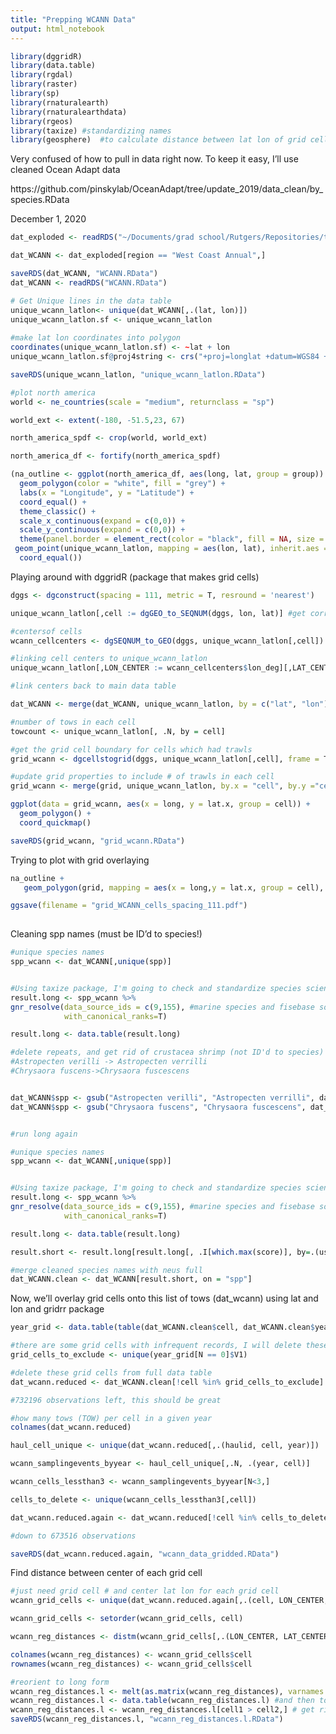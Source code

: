 ```yaml
---
title: "Prepping WCANN Data"
output: html_notebook
---
```



```r
library(dggridR)
library(data.table)
library(rgdal)
library(raster)
library(sp)
library(rnaturalearth)
library(rnaturalearthdata)
library(rgeos)
library(taxize) #standardizing names
library(geosphere)  #to calculate distance between lat lon of grid cells
```


Very confused of how to pull in data right now. To keep it easy, I'll use cleaned Ocean Adapt data

https://github.com/pinskylab/OceanAdapt/tree/update_2019/data_clean/by_species.RData

December 1, 2020
```r
dat_exploded <- readRDS("~/Documents/grad school/Rutgers/Repositories/trawl_spatial_turnover/dat_exploded.rds")
```

```r
dat_WCANN <- dat_exploded[region == "West Coast Annual",]

saveRDS(dat_WCANN, "WCANN.RData")
dat_WCANN <- readRDS("WCANN.RData")
```

```r

# Get Unique lines in the data table
unique_wcann_latlon<- unique(dat_WCANN[,.(lat, lon)])
unique_wcann_latlon.sf <- unique_wcann_latlon
  
#make lat lon coordinates into polygon
coordinates(unique_wcann_latlon.sf) <- ~lat + lon
unique_wcann_latlon.sf@proj4string <- crs("+proj=longlat +datum=WGS84 +no_defs +ellps=WGS84 +towgs84=0,0,0")

saveRDS(unique_wcann_latlon, "unique_wcann_latlon.RData")

#plot north america
world <- ne_countries(scale = "medium", returnclass = "sp")

world_ext <- extent(-180, -51.5,23, 67)

north_america_spdf <- crop(world, world_ext)

north_america_df <- fortify(north_america_spdf)

(na_outline <- ggplot(north_america_df, aes(long, lat, group = group)) +
  geom_polygon(color = "white", fill = "grey") +
  labs(x = "Longitude", y = "Latitude") +
  coord_equal() +
  theme_classic() +
  scale_x_continuous(expand = c(0,0)) +
  scale_y_continuous(expand = c(0,0)) +
  theme(panel.border = element_rect(color = "black", fill = NA, size = 1)) +
 geom_point(unique_wcann_latlon, mapping = aes(lon, lat), inherit.aes = FALSE, shape = 18, size = 0.001, color = "red") +
  coord_equal())

```

Playing around with dggridR (package that makes grid cells)
```r
dggs <- dgconstruct(spacing = 111, metric = T, resround = 'nearest')

unique_wcann_latlon[,cell := dgGEO_to_SEQNUM(dggs, lon, lat)] #get corresponding grid cells for NEUS trawl

#centersof cells
wcann_cellcenters <- dgSEQNUM_to_GEO(dggs, unique_wcann_latlon[,cell])

#linking cell centers to unique_wcann_latlon
unique_wcann_latlon[,LON_CENTER := wcann_cellcenters$lon_deg][,LAT_CENTER := wcann_cellcenters$lat_deg]

#link centers back to main data table

dat_WCANN <- merge(dat_WCANN, unique_wcann_latlon, by = c("lat", "lon"))

#number of tows in each cell
towcount <- unique_wcann_latlon[, .N, by = cell]

#get the grid cell boundary for cells which had trawls
grid_wcann <- dgcellstogrid(dggs, unique_wcann_latlon[,cell], frame = T, wrapcells = F)

#update grid properties to include # of trawls in each cell
grid_wcann <- merge(grid, unique_wcann_latlon, by.x = "cell", by.y ="cell")

ggplot(data = grid_wcann, aes(x = long, y = lat.x, group = cell)) +
  geom_polygon() +
  coord_quickmap()

saveRDS(grid_wcann, "grid_wcann.RData")

```

Trying to plot with grid overlaying
```r

na_outline + 
   geom_polygon(grid, mapping = aes(x = long,y = lat.x, group = cell), inherit.aes = FALSE, color = "black", fill = NA, size = 0.1)

ggsave(filename = "grid_WCANN_cells_spacing_111.pdf")
  
```
Cleaning spp names (must be ID'd to species!)
```r
#unique species names
spp_wcann <- dat_WCANN[,unique(spp)]


#Using taxize package, I'm going to check and standardize species scientific names
result.long <- spp_wcann %>%
gnr_resolve(data_source_ids = c(9,155), #marine species and fisebase sources
            with_canonical_ranks=T)

result.long <- data.table(result.long)

#delete repeats, and get rid of crustacea shrimp (not ID'd to species)
#Astropecten verilli -> Astropecten verrilli
#Chrysaora fuscens->Chrysaora fuscescens


dat_WCANN$spp <- gsub("Astropecten verilli", "Astropecten verrilli", dat_WCANN$spp) #won't come up for some reason, ignore for now
dat_WCANN$spp <- gsub("Chrysaora fuscens", "Chrysaora fuscescens", dat_WCANN$spp)


#run long again

#unique species names
spp_wcann <- dat_WCANN[,unique(spp)]


#Using taxize package, I'm going to check and standardize species scientific names
result.long <- spp_wcann %>%
gnr_resolve(data_source_ids = c(9,155), #marine species and fisebase sources
            with_canonical_ranks=T)

result.long <- data.table(result.long)

result.short <- result.long[result.long[, .I[which.max(score)], by=.(user_supplied_name, matched_name2)]$V1][,spp := user_supplied_name][score >= 0.85,]

#merge cleaned species names with neus full 
dat_WCANN.clean <- dat_WCANN[result.short, on = "spp"]

```


Now, we'll overlay grid cells onto this list of tows (dat_wcann) using lat and lon and gridrr package
```r

year_grid <- data.table(table(dat_WCANN.clean$cell, dat_WCANN.clean$year))

#there are some grid cells with infrequent records, I will delete these
grid_cells_to_exclude <- unique(year_grid[N == 0]$V1)

#delete these grid cells from full data table
dat_wcann.reduced <- dat_WCANN.clean[!cell %in% grid_cells_to_exclude]

#732196 observations left, this should be great

#how many tows (TOW) per cell in a given year
colnames(dat_wcann.reduced)

haul_cell_unique <- unique(dat_wcann.reduced[,.(haulid, cell, year)])

wcann_samplingevents_byyear <- haul_cell_unique[,.N, .(year, cell)]

wcann_cells_lessthan3 <- wcann_samplingevents_byyear[N<3,]

cells_to_delete <- unique(wcann_cells_lessthan3[,cell])

dat_wcann.reduced.again <- dat_wcann.reduced[!cell %in% cells_to_delete]

#down to 673516 observations

saveRDS(dat_wcann.reduced.again, "wcann_data_gridded.RData")

```

Find distance between center of each grid cell
```r
#just need grid cell # and center lat lon for each grid cell 
wcann_grid_cells <- unique(dat_wcann.reduced.again[,.(cell, LON_CENTER, LAT_CENTER)])

wcann_grid_cells <- setorder(wcann_grid_cells, cell)

wcann_reg_distances <- distm(wcann_grid_cells[,.(LON_CENTER, LAT_CENTER)])

colnames(wcann_reg_distances) <- wcann_grid_cells$cell
rownames(wcann_reg_distances) <- wcann_grid_cells$cell

#reorient to long form 
wcann_reg_distances.l <- melt(as.matrix(wcann_reg_distances), varnames = c("cell1", "cell2"), value.name = "distance(m)") #matrix to data frame
wcann_reg_distances.l <- data.table(wcann_reg_distances.l) #and then to data table
wcann_reg_distances.l <- wcann_reg_distances.l[cell1 > cell2,] # get rid of repetitions and self-comparisons
saveRDS(wcann_reg_distances.l, "wcann_reg_distances.l.RData")
```